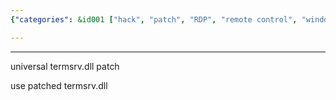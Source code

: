 ```yaml
---
{"categories": &id001 ["hack", "patch", "RDP", "remote control", "windows"], "category": "Windows", "date": "2022-07-01 12:02:25", "description": "This text provides instructions on how to enable the capability for multiple simultaneous Remote Desktop Protocol (RDP) sessions on Windows systems. This can be achieved by utilizing a modified termsrv.dll file, which allows users to connect and access resources concurrently.", "tags": *id001, "title": "Enable multiple concurrent RDP sessions on windows"}

---
```


------

universal termsrv.dll patch

use patched termsrv.dll

